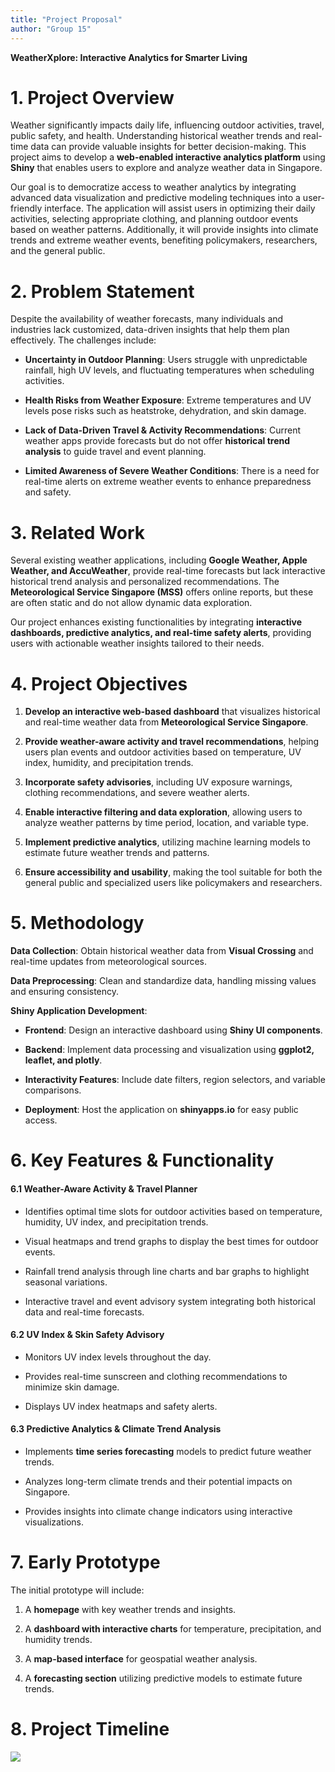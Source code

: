 ```yaml
---
title: "Project Proposal"
author: "Group 15"
---
```


**WeatherXplore: Interactive Analytics for Smarter Living**

# 1. Project Overview

Weather significantly impacts daily life, influencing outdoor activities, travel, public safety, and health. Understanding historical weather trends and real-time data can provide valuable insights for better decision-making. This project aims to develop a **web-enabled interactive analytics platform** using **Shiny** that enables users to explore and analyze weather data in Singapore.

Our goal is to democratize access to weather analytics by integrating advanced data visualization and predictive modeling techniques into a user-friendly interface. The application will assist users in optimizing their daily activities, selecting appropriate clothing, and planning outdoor events based on weather patterns. Additionally, it will provide insights into climate trends and extreme weather events, benefiting policymakers, researchers, and the general public.

# 2. Problem Statement

Despite the availability of weather forecasts, many individuals and industries lack customized, data-driven insights that help them plan effectively. The challenges include:

-   **Uncertainty in Outdoor Planning**: Users struggle with unpredictable rainfall, high UV levels, and fluctuating temperatures when scheduling activities.

-   **Health Risks from Weather Exposure**: Extreme temperatures and UV levels pose risks such as heatstroke, dehydration, and skin damage.

-   **Lack of Data-Driven Travel & Activity Recommendations**: Current weather apps provide forecasts but do not offer **historical trend analysis** to guide travel and event planning.

-   **Limited Awareness of Severe Weather Conditions**: There is a need for real-time alerts on extreme weather events to enhance preparedness and safety.

# 3. Related Work

Several existing weather applications, including **Google Weather, Apple Weather, and AccuWeather**, provide real-time forecasts but lack interactive historical trend analysis and personalized recommendations. The **Meteorological Service Singapore (MSS)** offers online reports, but these are often static and do not allow dynamic data exploration.

Our project enhances existing functionalities by integrating **interactive dashboards, predictive analytics, and real-time safety alerts**, providing users with actionable weather insights tailored to their needs.

# 4. Project Objectives

1.  **Develop an interactive web-based dashboard** that visualizes historical and real-time weather data from **Meteorological Service Singapore**.

2.  **Provide weather-aware activity and travel recommendations**, helping users plan events and outdoor activities based on temperature, UV index, humidity, and precipitation trends.

3.  **Incorporate safety advisories**, including UV exposure warnings, clothing recommendations, and severe weather alerts.

4.  **Enable interactive filtering and data exploration**, allowing users to analyze weather patterns by time period, location, and variable type.

5.  **Implement predictive analytics**, utilizing machine learning models to estimate future weather trends and patterns.

6.  **Ensure accessibility and usability**, making the tool suitable for both the general public and specialized users like policymakers and researchers.

# 5. Methodology

**Data Collection**: Obtain historical weather data from **Visual Crossing** and real-time updates from meteorological sources.

**Data Preprocessing**: Clean and standardize data, handling missing values and ensuring consistency.

**Shiny Application Development**:

-   **Frontend**: Design an interactive dashboard using **Shiny UI components**.

-   **Backend**: Implement data processing and visualization using **ggplot2, leaflet, and plotly**.

-   **Interactivity Features**: Include date filters, region selectors, and variable comparisons.

-   **Deployment**: Host the application on **shinyapps.io** for easy public access.

# 6. Key Features & Functionality

#### **6.1 Weather-Aware Activity & Travel Planner**

-   Identifies optimal time slots for outdoor activities based on temperature, humidity, UV index, and precipitation trends.

-   Visual heatmaps and trend graphs to display the best times for outdoor events.

-   Rainfall trend analysis through line charts and bar graphs to highlight seasonal variations.

-   Interactive travel and event advisory system integrating both historical data and real-time forecasts.

#### **6.2 UV Index & Skin Safety Advisory**

-   Monitors UV index levels throughout the day.

-   Provides real-time sunscreen and clothing recommendations to minimize skin damage.

-   Displays UV index heatmaps and safety alerts.

#### **6.3 Predictive Analytics & Climate Trend Analysis**

-   Implements **time series forecasting** models to predict future weather trends.

-   Analyzes long-term climate trends and their potential impacts on Singapore.

-   Provides insights into climate change indicators using interactive visualizations.

# 7. Early Prototype

The initial prototype will include:

1.  A **homepage** with key weather trends and insights.

2.  A **dashboard with interactive charts** for temperature, precipitation, and humidity trends.

3.  A **map-based interface** for geospatial weather analysis.

4.  A **forecasting section** utilizing predictive models to estimate future trends.

# 8. Project Timeline

![](images/Screenshot 2025-03-11 234224.png)

